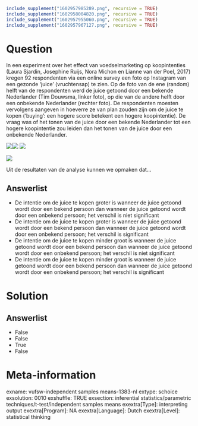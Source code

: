 ```r
include_supplement("1602957985289.png", recursive = TRUE)
include_supplement("1602958004820.png", recursive = TRUE)
include_supplement("1602957955060.png", recursive = TRUE)
include_supplement("1602957967127.png", recursive = TRUE)
```

Question
========
In een experiment over het effect van voedselmarketing op koopintenties
(Laura Sjardin, Josephine Ruijs, Nora Michon en Lianne van der Poel,
2017) kregen 92 respondenten via een online survey een foto op Instagram
van een gezonde ‘juice’ (vruchtensap) te zien. Op de foto van de ene
(random) helft van de respondenten werd de juice getoond door een
bekende Nederlander (Tim Douwsma, linker foto), op die van de andere
helft door een onbekende Nederlander (rechter foto). De respondenten
moesten vervolgens aangeven in hoeverre ze van plan zouden zijn om de
juice te kopen (‘buying’: een hogere score betekent een hogere
koopintentie). De vraag was of het tonen van de juice door een bekende
Nederlander tot een hogere koopintentie zou leiden dan het tonen van de
juice door een onbekende Nederlander.  
  
![](1602957985289.png)![](1602958004820.png)
![](1602957955060.png)
  
![](1602957967127.png)
  
Uit de resultaten van de analyse kunnen we opmaken dat...

Answerlist
----------
* De intentie om de juice te kopen groter is wanneer de juice getoond
  wordt door een bekend persoon dan wanneer de juice getoond wordt door
  een onbekend persoon; het verschil is niet significant
* De intentie om de juice te kopen groter is wanneer de juice getoond
  wordt door een bekend persoon dan wanneer de juice getoond wordt door
  een onbekend persoon; het verschil is significant
* De intentie om de juice te kopen minder groot is wanneer de juice
  getoond wordt door een bekend persoon dan wanneer de juice getoond wordt
  door een onbekend persoon; het verschil is niet significant
* De intentie om de juice te kopen minder groot is wanneer de juice
  getoond wordt door een bekend persoon dan wanneer de juice getoond wordt
  door een onbekend persoon; het verschil is significant

Solution
========










Answerlist
----------
* False
* False
* True
* False

Meta-information
================
exname: vufsw-independent samples means-1383-nl
extype: schoice
exsolution: 0010
exshuffle: TRUE
exsection: inferential statistics/parametric techniques/t-test/independent samples means
exextra[Type]: interpreting output
exextra[Program]: NA
exextra[Language]: Dutch
exextra[Level]: statistical thinking

